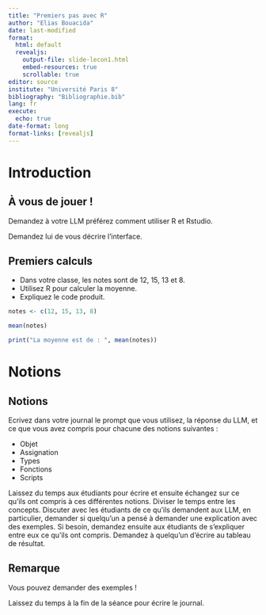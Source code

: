 ```yaml
---
title: "Premiers pas avec R"
author: "Elias Bouacida"
date: last-modified
format: 
  html: default
  revealjs:
    output-file: slide-lecon1.html
    embed-resources: true
    scrollable: true
editor: source
institute: "Université Paris 8"
bibliography: "Bibliographie.bib"
lang: fr
execute: 
  echo: true
date-format: long
format-links: [revealjs]
---
```




# Introduction

## À vous de jouer !

Demandez à votre LLM préférez comment utiliser R et Rstudio.

Demandez lui de vous décrire l'interface.

## Premiers calculs

- Dans votre classe, les notes sont de 12, 15, 13 et 8.
- Utilisez R pour calculer la moyenne.
- Expliquez le code produit.

::: {.fragment}

```r
notes <- c(12, 15, 13, 8)

mean(notes)

print("La moyenne est de : ", mean(notes))
```

:::

# Notions

## Notions

Ecrivez dans votre journal le prompt que vous utilisez, la réponse du LLM, et ce que vous avez compris pour chacune des notions suivantes :

:::  {.incremental}

- Objet
- Assignation
- Types
- Fonctions
- Scripts

:::

::: {.notes}

Laissez du temps aux étudiants pour écrire et ensuite échangez sur ce qu'ils ont compris à ces différentes notions.
Diviser le temps entre les concepts.
Discuter avec les étudiants de ce qu'ils demandent aux LLM, en particulier, demander si quelqu'un a pensé à demander une explication avec des exemples.
Si besoin, demandez ensuite aux étudiants de s'expliquer entre eux ce qu'ils ont compris.
Demandez à quelqu'un d'écrire au tableau de résultat.

:::

## Remarque

Vous pouvez demander des exemples !

::: {.notes}
Laissez du temps à la fin de la séance pour écrire le journal.
:::
